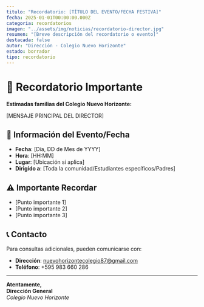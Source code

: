 ```yaml
---
titulo: "Recordatorio: [TÍTULO DEL EVENTO/FECHA FESTIVA]"
fecha: 2025-01-01T00:00:00.000Z
categoria: recordatorios
imagen: "../assets/img/noticias/recordatorio-director.jpg"
resumen: "[Breve descripción del recordatorio o evento]"
destacada: false
autor: "Dirección - Colegio Nuevo Horizonte"
estado: borrador
tipo: recordatorio
---
```


# 📢 Recordatorio Importante

**Estimadas familias del Colegio Nuevo Horizonte:**

[MENSAJE PRINCIPAL DEL DIRECTOR]

## 📅 Información del Evento/Fecha

- **Fecha**: [Día, DD de Mes de YYYY]
- **Hora**: [HH:MM]
- **Lugar**: [Ubicación si aplica]
- **Dirigido a**: [Toda la comunidad/Estudiantes específicos/Padres]

## ⚠️ Importante Recordar

- [Punto importante 1]
- [Punto importante 2]
- [Punto importante 3]

## 📞 Contacto

Para consultas adicionales, pueden comunicarse con:
- **Dirección**: nuevohorizontecolegio87@gmail.com
- **Teléfono**: +595 983 660 286

---

**Atentamente,**  
**Dirección General**  
*Colegio Nuevo Horizonte*
